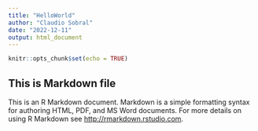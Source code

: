 ```yaml
---
title: "HelloWorld"
author: "Claudio Sobral"
date: "2022-12-11"
output: html_document
---
```


```r
knitr::opts_chunk$set(echo = TRUE)
```

## This is Markdown file

This is an R Markdown document. Markdown is a simple formatting syntax for authoring HTML, PDF, and MS Word documents. For more details on using R Markdown see <http://rmarkdown.rstudio.com>.

